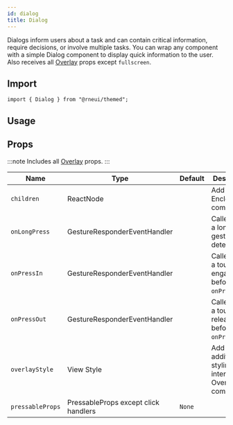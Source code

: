 ```yaml
---
id: dialog
title: Dialog
---
```



<IconsStyle />

Dialogs inform users about a task and can contain critical information, require decisions, or involve multiple tasks.
You can wrap any component with a simple Dialog component to display quick information to the user.
Also receives all [Overlay](https://reactnativeelements.com/docs/overlay#props) props except `fullscreen`.

## Import

```tsx
import { Dialog } from "@rneui/themed";
```

## Usage

<Usage />

## Props

:::note
Includes all [Overlay](overlay#props) props.
:::

<div class='table-responsive'>

| Name             | Type                                 | Default | Description                                               |
| ---------------- | ------------------------------------ | ------- | --------------------------------------------------------- |
| `children`       | ReactNode                            |         | Add Enclosed components.                                  |
| `onLongPress`    | GestureResponderEventHandler         |         | Called when a long-tap gesture is detected.               |
| `onPressIn`      | GestureResponderEventHandler         |         | Called when a touch is engaged before `onPress`.          |
| `onPressOut`     | GestureResponderEventHandler         |         | Called when a touch is released before `onPress`.         |
| `overlayStyle`   | View Style                           |         | Add additional styling to the internal Overlay component. |
| `pressableProps` | PressableProps except click handlers | `None`  |                                                           |

</div>
